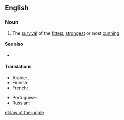 ==English==

===Noun===
{{wikipedia}}
{{en-noun|head=[[law]] of the [[jungle]]|-}}

# {{lb|en|idiomatic}} The [[survival]] of the [[fittest]], [[strongest]] or most [[cunning]]

====See also====
* {{l|en|free-for-all}}

====Translations====
{{trans-top|The survival of the fittest}}
* Arabic: {{t|ar|شريعَة الغاب|f}}, {{t|ar|قانون الغابَة|m}}
* Finnish: {{t|fi|viidakon laki}}
* French: {{t+|fr|loi de la jungle|f}}
{{trans-mid}}
* Portuguese: {{t|pt|lei da selva|f}}
* Russian: {{t+|ru|зако́н джу́нглей|m}}
{{trans-bottom}}

[[et:law of the jungle]]